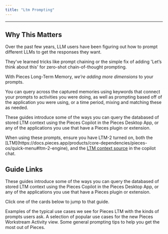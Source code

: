 ```yaml
---
title: "Ltm Prompting"
---
```


***

## Why This Matters

Over the past few years, LLM users have been figuring out how to prompt different LLMs to get the responses they want.

They've learned tricks like prompt chaining or the simple fix of adding 'Let’s think about this' for zero-shot chain-of-thought prompting.

With Pieces Long-Term Memory, *we’re adding more dimensions* to your prompts.

You can query across the captured memories using keywords that connect your prompts to activities you were doing, as well as prompting based off of the application you were using, or a time period, mixing and matching these as needed.

These guides introduce some of the ways you can query the databased of stored LTM context using the Pieces Copilot in the Pieces Desktop App, or any of the applications you use that have a Pieces plugin or extension.

<Callout type="tip">
  When using these prompts, ensure you have LTM-2 turned on, both the [LTM](https://docs.pieces.app/products/core-dependencies/pieces-os/quick-menu#ltm-2-engine), and the <a target="_blank" href="https://docs.pieces.app/products/desktop/copilot/integration#ltm-context-toggle">LTM context source</a> in the copilot chat.
</Callout>

## Guide Links

These guides introduce some of the ways you can query the databased of stored LTM context using the Pieces Copilot in the Pieces Desktop App, or any of the applications you use that have a Pieces plugin or extension.

Click one of the cards below to jump to that guide.

<CardGroup cols={2}>
  <Card title="Use Cases and Example Prompts" href="https://docs.pieces.app/products/quick-guides/ltm-prompting/examples">
    Examples of the typical use cases we see for Pieces LTM with the kinds of prompts users ask.
  </Card>

  <Card title="Use Cases for the Pieces Workstream Activity View" href="https://docs.pieces.app/products/quick-guides/ltm-prompting/workstream-activity">
    A selection of popular use cases for the new Pieces Workstream Activity view.
  </Card>
</CardGroup>

<Card title="General Long-Term Memory Prompting Tips" href="https://docs.pieces.app/products/quick-guides/ltm-prompting/tips">
  Some general prompting tips to help you get the most out of Pieces.
</Card>
